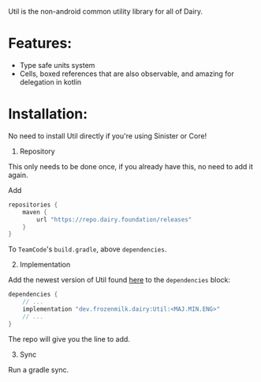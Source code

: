 <Note>Util is the non-android common utility library for all of Dairy.</Note>

# Features:

- Type safe units system
- Cells, boxed references that are also observable, and amazing for delegation
  in kotlin

# Installation:

<Note>No need to install Util directly if you're using Sinister or Core!</Note>

1. Repository

<Info>
This only needs to be done once, if you already have this, no need to add it
again.
</Info>

Add

```gradle
repositories {
	maven {
		url "https://repo.dairy.foundation/releases"
	}
}
```

To `TeamCode`'s `build.gradle`, above `dependencies`.

2. Implementation

Add the newest version of Util found
[here](https://repo.dairy.foundation/#/releases/dev/frozenmilk/dairy/Util) to
the `dependencies` block:

```gradle
dependencies {
	// ...
	implementation "dev.frozenmilk.dairy:Util:<MAJ.MIN.ENG>"
	// ...
}
```

The repo will give you the line to add.

3. Sync

Run a gradle sync.

